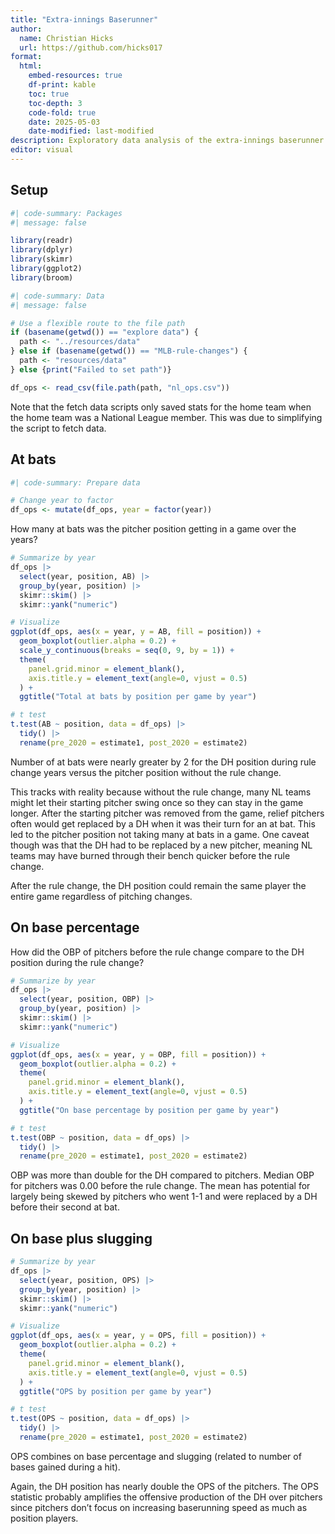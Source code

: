```yaml
---
title: "Extra-innings Baserunner"
author:
  name: Christian Hicks
  url: https://github.com/hicks017
format:
  html:
    embed-resources: true
    df-print: kable
    toc: true
    toc-depth: 3
    code-fold: true
    date: 2025-05-03
    date-modified: last-modified
description: Exploratory data analysis of the extra-innings baserunner on second base.
editor: visual
---
```


## Setup

```r
#| code-summary: Packages
#| message: false

library(readr)
library(dplyr)
library(skimr)
library(ggplot2)
library(broom)
```

```r
#| code-summary: Data
#| message: false

# Use a flexible route to the file path
if (basename(getwd()) == "explore data") {
  path <- "../resources/data"
} else if (basename(getwd()) == "MLB-rule-changes") {
  path <- "resources/data"
} else {print("Failed to set path")}

df_ops <- read_csv(file.path(path, "nl_ops.csv"))
```

Note that the fetch data scripts only saved stats for the home team when the home team was a National League member. This was due to simplifying the script to fetch data.

## At bats

```r
#| code-summary: Prepare data

# Change year to factor
df_ops <- mutate(df_ops, year = factor(year))

```

How many at bats was the pitcher position getting in a game over the years?

```r

# Summarize by year
df_ops |>
  select(year, position, AB) |>
  group_by(year, position) |>
  skimr::skim() |>
  skimr::yank("numeric")

# Visualize
ggplot(df_ops, aes(x = year, y = AB, fill = position)) +
  geom_boxplot(outlier.alpha = 0.2) +
  scale_y_continuous(breaks = seq(0, 9, by = 1)) +
  theme(
    panel.grid.minor = element_blank(),
    axis.title.y = element_text(angle=0, vjust = 0.5)
  ) +
  ggtitle("Total at bats by position per game by year")

# t test
t.test(AB ~ position, data = df_ops) |>
  tidy() |>
  rename(pre_2020 = estimate1, post_2020 = estimate2)
```

Number of at bats were nearly greater by 2 for the DH position during rule change years versus the pitcher position without the rule change.

This tracks with reality because without the rule change, many NL teams might let their starting pitcher swing once so they can stay in the game longer. After the starting pitcher was removed from the game, relief pitchers often would get replaced by a DH when it was their turn for an at bat. This led to the pitcher position not taking many at bats in a game. One caveat though was that the DH had to be replaced by a new pitcher, meaning NL teams may have burned through their bench quicker before the rule change.

After the rule change, the DH position could remain the same player the entire game regardless of pitching changes.

## On base percentage

How did the OBP of pitchers before the rule change compare to the DH position during the rule change?

```r
# Summarize by year
df_ops |>
  select(year, position, OBP) |>
  group_by(year, position) |>
  skimr::skim() |>
  skimr::yank("numeric")

# Visualize
ggplot(df_ops, aes(x = year, y = OBP, fill = position)) +
  geom_boxplot(outlier.alpha = 0.2) +
  theme(
    panel.grid.minor = element_blank(),
    axis.title.y = element_text(angle=0, vjust = 0.5)
  ) +
  ggtitle("On base percentage by position per game by year")

# t test
t.test(OBP ~ position, data = df_ops) |>
  tidy() |>
  rename(pre_2020 = estimate1, post_2020 = estimate2)
```

OBP was more than double for the DH compared to pitchers. Median OBP for pitchers was 0.00 before the rule change. The mean has potential for largely being skewed by pitchers who went 1-1 and were replaced by a DH before their second at bat.

## On base plus slugging

```r
# Summarize by year
df_ops |>
  select(year, position, OPS) |>
  group_by(year, position) |>
  skimr::skim() |>
  skimr::yank("numeric")

# Visualize
ggplot(df_ops, aes(x = year, y = OPS, fill = position)) +
  geom_boxplot(outlier.alpha = 0.2) +
  theme(
    panel.grid.minor = element_blank(),
    axis.title.y = element_text(angle=0, vjust = 0.5)
  ) +
  ggtitle("OPS by position per game by year")

# t test
t.test(OPS ~ position, data = df_ops) |>
  tidy() |>
  rename(pre_2020 = estimate1, post_2020 = estimate2)
```

OPS combines on base percentage and slugging (related to number of bases gained during a hit).

Again, the DH position has nearly double the OPS of the pitchers. The OPS statistic probably amplifies the offensive production of the DH over pitchers since pitchers don't focus on increasing baserunning speed as much as position players.
